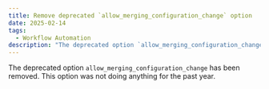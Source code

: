 ```yaml
---
title: Remove deprecated `allow_merging_configuration_change` option
date: 2025-02-14
tags:
  - Workflow Automation
description: "The deprecated option `allow_merging_configuration_change` has been removed."
---
```


The deprecated option `allow_merging_configuration_change` has been removed. This option was not doing anything for the past year.
